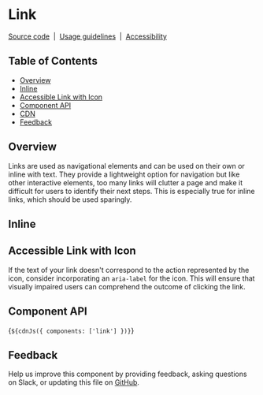 
<Meta of={LinkStories} />

# Link

[Source code](https://github.com/carbon-design-system/carbon/tree/main/packages/web-components/src/components/link)
&nbsp;|&nbsp;
[Usage guidelines](https://www.carbondesignsystem.com/components/link/usage)
&nbsp;|&nbsp;
[Accessibility](https://www.carbondesignsystem.com/components/link/accessibility)

## Table of Contents

- [Overview](#overview)
- [Inline](#inline)
- [Accessible Link with Icon](#accessible-link-with-icon)
- [Component API](#component-api)
- [CDN](#cdn)
- [Feedback](#feedback)

## Overview

Links are used as navigational elements and can be used on their own or inline
with text. They provide a lightweight option for navigation but like other
interactive elements, too many links will clutter a page and make it difficult
for users to identify their next steps. This is especially true for inline
links, which should be used sparingly.

<Canvas of={LinkStories.Default} />

## Inline

<Canvas of={LinkStories.Inline} />

## Accessible Link with Icon

If the text of your link doesn't correspond to the action represented by the
icon, consider incorporating an `aria-label` for the icon. This will ensure that
visually impaired users can comprehend the outcome of clicking the link.

<Canvas of={LinkStories.PairedWithIcon} />

## Component API

<ArgTypes of="cds-link" />

<Markdown>{`${cdnJs({ components: ['link'] })}`}</Markdown>

## Feedback

Help us improve this component by providing feedback, asking questions on Slack,
or updating this file on
[GitHub](https://github.com/carbon-design-system/carbon/edit/main/packages/web-components/src/components/link/link.mdx).
